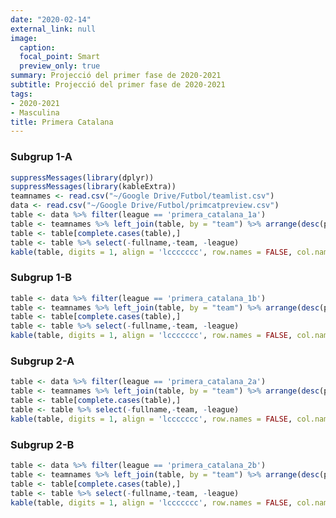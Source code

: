 ```yaml
---
date: "2020-02-14"
external_link: null
image:
  caption: 
  focal_point: Smart
  preview_only: true
summary: Projecció del primer fase de 2020-2021
subtitle: Projecció del primer fase de 2020-2021
tags:
- 2020-2021
- Masculina
title: Primera Catalana
---
```

### Subgrup 1-A

```r
suppressMessages(library(dplyr))
suppressMessages(library(kableExtra))
teamnames <- read.csv("~/Google Drive/Futbol/teamlist.csv")
data <- read.csv("~/Google Drive/Futbol/primcatpreview.csv")
table <- data %>% filter(league == 'primera_catalana_1a')
table <- teamnames %>% left_join(table, by = "team") %>% arrange(desc(proj.points))
table <- table[complete.cases(table),]
table <- table %>% select(-fullname,-team, -league)
kable(table, digits = 1, align = 'lccccccc', row.names = FALSE, col.names = c('Club', 'Punts', 'GD', 'Fase Ascens', 'Fase Descens', 'Favor', 'Contra', 'Qualitat')) %>% add_header_above(c('Primer Fase de 2020-2021' = 1, 'Projecció' = 2, 'Probabilitat (%)' = 2, 'xGols' = 3)) %>% column_spec(1, bold = T) %>% column_spec(3, border_right = T) %>% column_spec(5, border_right = T)
```

### Subgrup 1-B

```r
table <- data %>% filter(league == 'primera_catalana_1b')
table <- teamnames %>% left_join(table, by = "team") %>% arrange(desc(proj.points))
table <- table[complete.cases(table),]
table <- table %>% select(-fullname,-team, -league)
kable(table, digits = 1, align = 'lccccccc', row.names = FALSE, col.names = c('Club', 'Punts', 'GD', 'Fase Ascens', 'Fase Descens', 'Favor', 'Contra', 'Qualitat')) %>% add_header_above(c('Primer Fase de 2020-2021' = 1, 'Projecció' = 2, 'Probabilitat (%)' = 2, 'xGols' = 3)) %>% column_spec(1, bold = T) %>% column_spec(3, border_right = T) %>% column_spec(5, border_right = T)
```

### Subgrup 2-A

```r
table <- data %>% filter(league == 'primera_catalana_2a')
table <- teamnames %>% left_join(table, by = "team") %>% arrange(desc(proj.points))
table <- table[complete.cases(table),]
table <- table %>% select(-fullname,-team, -league)
kable(table, digits = 1, align = 'lccccccc', row.names = FALSE, col.names = c('Club', 'Punts', 'GD', 'Fase Ascens', 'Fase Descens', 'Favor', 'Contra', 'Qualitat')) %>% add_header_above(c('Primer Fase de 2020-2021' = 1, 'Projecció' = 2, 'Probabilitat (%)' = 2, 'xGols' = 3)) %>% column_spec(1, bold = T) %>% column_spec(3, border_right = T) %>% column_spec(5, border_right = T)
```

### Subgrup 2-B

```r
table <- data %>% filter(league == 'primera_catalana_2b')
table <- teamnames %>% left_join(table, by = "team") %>% arrange(desc(proj.points))
table <- table[complete.cases(table),]
table <- table %>% select(-fullname,-team, -league)
kable(table, digits = 1, align = 'lccccccc', row.names = FALSE, col.names = c('Club', 'Punts', 'GD', 'Fase Ascens', 'Fase Descens', 'Favor', 'Contra', 'Qualitat')) %>% add_header_above(c('Primer Fase de 2020-2021' = 1, 'Projecció' = 2, 'Probabilitat (%)' = 2, 'xGols' = 3)) %>% column_spec(1, bold = T) %>% column_spec(3, border_right = T) %>% column_spec(5, border_right = T)
```
